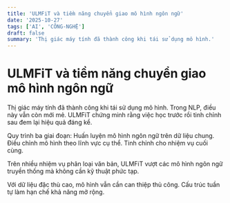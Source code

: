 ```yaml
---
title: 'ULMFiT và tiềm năng chuyển giao mô hình ngôn ngữ'
date: '2025-10-27'
tags: ['AI', 'CÔNG-NGHỆ']
draft: false
summary: 'Thị giác máy tính đã thành công khi tái sử dụng mô hình.'
---
```


# ULMFiT và tiềm năng chuyển giao mô hình ngôn ngữ

Thị giác máy tính đã thành công khi tái sử dụng mô hình.
Trong NLP, điều này vẫn còn mới mẻ.
ULMFiT chứng minh rằng việc học trước rồi tinh chỉnh sau đem lại hiệu quả đáng kể.

Quy trình ba giai đoạn:
Huấn luyện mô hình ngôn ngữ trên dữ liệu chung.
Điều chỉnh mô hình theo lĩnh vực cụ thể.
Tinh chỉnh cho nhiệm vụ cuối cùng.

Trên nhiều nhiệm vụ phân loại văn bản,
ULMFiT vượt các mô hình ngôn ngữ truyền thống mà không cần kỹ thuật phức tạp.

Với dữ liệu đặc thù cao, mô hình vẫn cần can thiệp thủ công.
Cấu trúc tuần tự làm hạn chế khả năng mở rộng.